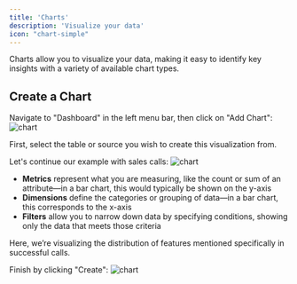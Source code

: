 ```yaml
---
title: 'Charts'
description: 'Visualize your data'
icon: "chart-simple"
---
```


Charts allow you to visualize your data, making it easy to identify key insights with a variety of available chart types.

## Create a Chart

Navigate to "Dashboard" in the left menu bar, then click on "Add Chart":
![chart](/images/ui_charts1.png)

First, select the table or source you wish to create this visualization from.

Let's continue our example with sales calls:
![chart](/images/ui_charts2.png)
- **Metrics** represent what you are measuring, like the count or sum of an attribute—in a bar chart, this would typically be shown on the y-axis
- **Dimensions** define the categories or grouping of data—in a bar chart, this corresponds to the x-axis
- **Filters** allow you to narrow down data by specifying conditions, showing only the data that meets those criteria

Here, we’re visualizing the distribution of features mentioned specifically in successful calls.

Finish by clicking "Create":
![chart](/images/ui_charts3.png)